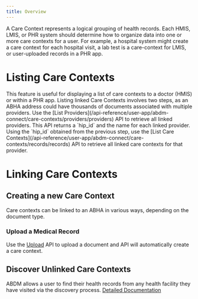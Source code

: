 ```yaml
---
title: Overview
---
```


A Care Context represents a logical grouping of health records. Each HMIS, LMIS, or PHR system should determine how to organize data into one or more care contexts for a user. For example, a hospital system might create a care context for each hospital visit, a lab test is a care-context for LMIS, or user-uploaded records in a PHR app.

# Listing Care Contexts
<Note>
This feature is useful for displaying a list of care contexts to a doctor (HMIS) or within a PHR app.
</Note>
Listing linked Care Contexts involves two steps, as an ABHA address could have thousands of documents associated with multiple providers.

<Steps>
  <Step title="List Linked Providers">
    Use the [List Providers](/api-reference/user-app/abdm-connect/care-contexts/providers/providers) API to retrieve all linked providers. This API returns a `hip_id` and the name for each linked provider.
  </Step>
  <Step title="List Care Contexts for a Provider">
    Using the `hip_id` obtained from the previous step, use the [List Care Contexts](/api-reference/user-app/abdm-connect/care-contexts/records/records) API to retrieve all linked care contexts for that provider.
  </Step>
</Steps>

# Linking Care Contexts

## Creating a new Care Context

Care contexts can be linked to an ABHA in various ways, depending on the document type.
### Upload a Medical Record

Use the [Upload](/api-reference/user-app/records/obtain-authorization) API to upload a document and API will automatically create a care context.

## Discover Unlinked Care Contexts

ABDM allows a user to find their health records from any health facility they have visited via the discovery process.
[Detailed Documentation](/api-reference/user-app/abdm-connect/care-contexts/discover/introduction)
